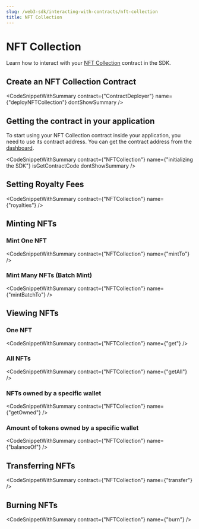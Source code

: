 ```yaml
---
slug: /web3-sdk/interacting-with-contracts/nft-collection
title: NFT Collection
---
```



# NFT Collection

Learn how to interact with your [NFT Collection](/pre-built-contracts/nft-collection) contract in the SDK.

## Create an NFT Collection Contract

<CodeSnippetWithSummary
  contract={"ContractDeployer"}
  name={"deployNFTCollection"}
  dontShowSummary
/>

## Getting the contract in your application

To start using your NFT Collection contract inside your application, you need to use its contract address. You can get the contract address from the [dashboard](https://thirdweb.com/dashboard).

<CodeSnippetWithSummary
  contract={"NFTCollection"}
  name={"initializing the SDK"}
  isGetContractCode
  dontShowSummary
/>

## Setting Royalty Fees

<CodeSnippetWithSummary contract={"NFTCollection"} name={"royalties"} />

## Minting NFTs

### Mint One NFT

<CodeSnippetWithSummary contract={"NFTCollection"} name={"mintTo"} />

### Mint Many NFTs (Batch Mint)

<CodeSnippetWithSummary contract={"NFTCollection"} name={"mintBatchTo"} />

## Viewing NFTs

### One NFT

<CodeSnippetWithSummary contract={"NFTCollection"} name={"get"} />

### All NFTs

<CodeSnippetWithSummary contract={"NFTCollection"} name={"getAll"} />

### NFTs owned by a specific wallet

<CodeSnippetWithSummary contract={"NFTCollection"} name={"getOwned"} />

### Amount of tokens owned by a specific wallet

<CodeSnippetWithSummary contract={"NFTCollection"} name={"balanceOf"} />

## Transferring NFTs

<CodeSnippetWithSummary contract={"NFTCollection"} name={"transfer"} />

## Burning NFTs

<CodeSnippetWithSummary contract={"NFTCollection"} name={"burn"} />

